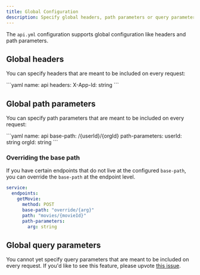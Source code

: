 ```yaml
---
title: Global Configuration
description: Specify global headers, path parameters or query parameters meant to be included on every request.
---
```


The `api.yml` configuration supports global configuration like headers and path parameters. 

## Global headers

You can specify headers that are meant to be included on every request:

<CodeBlock title="api.yml">
```yaml
name: api
headers:
  X-App-Id: string
```
</CodeBlock>

## Global path parameters

You can specify path parameters that are meant to be included on every request:

<CodeBlock title="api.yml">
```yaml
name: api
base-path: /{userId}/{orgId}
path-parameters:
  userId: string
  orgId: string
```
</CodeBlock>

### Overriding the base path

If you have certain endpoints that do not live at the configured `base-path`, you can 
override the `base-path` at the endpoint level. 

```yml imdb.yml {5}
service: 
  endpoints: 
    getMovie: 
      method: POST
      base-path: "override/{arg}"
      path: "movies/{movieId}"
      path-parameters: 
        arg: string
```

## Global query parameters

You cannot yet specify query parameters that are meant to be included on every request.
If you'd like to see this feature, please upvote [this issue](https://github.com/fern-api/fern/issues/2930).